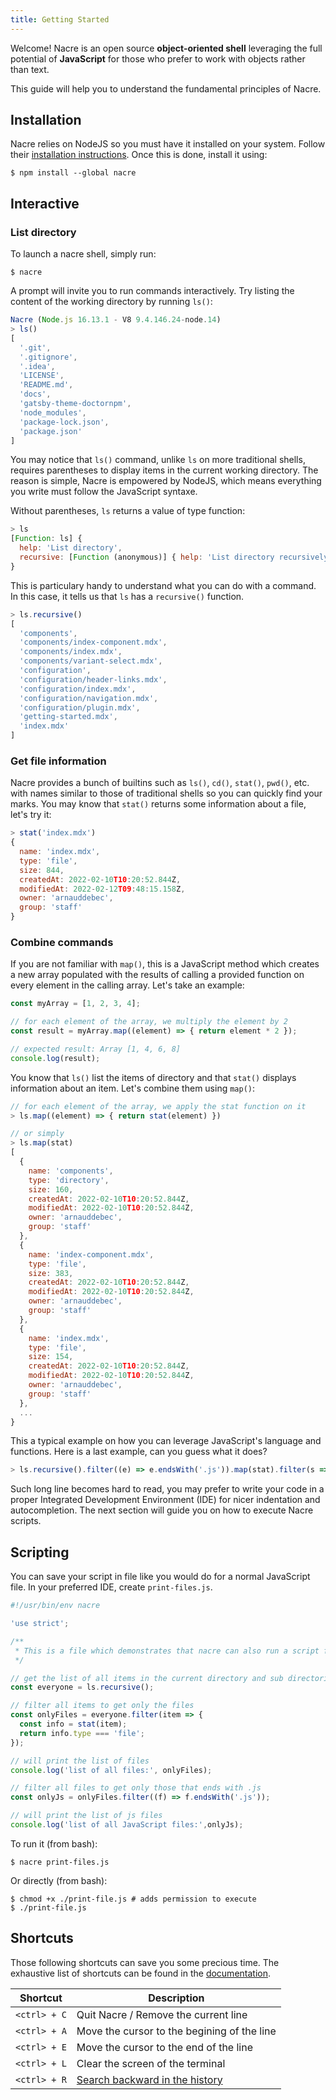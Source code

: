 ```yaml
---
title: Getting Started
---
```


Welcome! Nacre is an open source **object-oriented shell** leveraging the full potential of **JavaScript** for those who prefer to work with objects rather than text.

This guide will help you to understand the fundamental principles of Nacre.

## Installation

Nacre relies on NodeJS so you must have it installed on your system. Follow their [installation instructions](https://nodejs.org/). Once this is done, install it using:

```shell
$ npm install --global nacre
```

## Interactive

### List directory

To launch a nacre shell, simply run:

```shell
$ nacre
```

A prompt will invite you to run commands interactively. Try listing the content of the working directory by running `ls()`:

```js
Nacre (Node.js 16.13.1 - V8 9.4.146.24-node.14)
> ls()
[
  '.git',
  '.gitignore',
  '.idea',
  'LICENSE',
  'README.md',
  'docs',
  'gatsby-theme-doctornpm',
  'node_modules',
  'package-lock.json',
  'package.json'
]
```

You may notice that `ls()` command, unlike `ls` on more traditional shells, requires parentheses to display items in the current working directory. The reason is simple, Nacre is empowered by NodeJS, which means everything you write must follow the JavaScript syntaxe.

Without parentheses, `ls` returns a value of type function:

```js
> ls
[Function: ls] {
  help: 'List directory',
  recursive: [Function (anonymous)] { help: 'List directory recursively' }
}
```

This is particulary handy to understand what you can do with a command. In this case, it tells us that `ls` has a `recursive()` function.

```js
> ls.recursive()
[
  'components',
  'components/index-component.mdx',
  'components/index.mdx',
  'components/variant-select.mdx',
  'configuration',
  'configuration/header-links.mdx',
  'configuration/index.mdx',
  'configuration/navigation.mdx',
  'configuration/plugin.mdx',
  'getting-started.mdx',
  'index.mdx'
]
```

### Get file information

 Nacre provides a bunch of builtins such as `ls()`, `cd()`, `stat()`, `pwd()`, etc. with names similar to those of traditional shells so you can quickly find your marks. You may know that `stat()` returns some information about a file, let's try it:

```js
> stat('index.mdx')
{
  name: 'index.mdx',
  type: 'file',
  size: 844,
  createdAt: 2022-02-10T10:20:52.844Z,
  modifiedAt: 2022-02-12T09:48:15.158Z,
  owner: 'arnauddebec',
  group: 'staff'
}
```

### Combine commands

If you are not familiar with `map()`, this is a JavaScript method which creates a new array populated with the results of calling a provided function on every element in the calling array. Let's take an example:

```js
const myArray = [1, 2, 3, 4];

// for each element of the array, we multiply the element by 2
const result = myArray.map((element) => { return element * 2 });

// expected result: Array [1, 4, 6, 8]
console.log(result);
```

You know that `ls()` list the items of directory and that `stat()` displays information about an item. Let's combine them using `map()`:

```js
// for each element of the array, we apply the stat function on it
> ls.map((element) => { return stat(element) })

// or simply
> ls.map(stat)
[
  {
    name: 'components',
    type: 'directory',
    size: 160,
    createdAt: 2022-02-10T10:20:52.844Z,
    modifiedAt: 2022-02-10T10:20:52.844Z,
    owner: 'arnauddebec',
    group: 'staff'
  },
  {
    name: 'index-component.mdx',
    type: 'file',
    size: 383,
    createdAt: 2022-02-10T10:20:52.844Z,
    modifiedAt: 2022-02-10T10:20:52.844Z,
    owner: 'arnauddebec',
    group: 'staff'
  },
  {
    name: 'index.mdx',
    type: 'file',
    size: 154,
    createdAt: 2022-02-10T10:20:52.844Z,
    modifiedAt: 2022-02-10T10:20:52.844Z,
    owner: 'arnauddebec',
    group: 'staff'
  },
  ...
}
```

This a typical example on how you can leverage JavaScript's language and functions. Here is a last example, can you guess what it does?

```js
> ls.recursive().filter((e) => e.endsWith('.js')).map(stat).filter(s => s.size > 100).map(e => e.name)
```

Such long line becomes hard to read, you may prefer to write your code in a proper Integrated Development Environment (IDE) for nicer indentation and autocompletion. The next section will guide you on how to execute Nacre scripts.

## Scripting

You can save your script in file like you would do for a normal JavaScript file. In your preferred IDE, create `print-files.js`.

```js
#!/usr/bin/env nacre

'use strict';

/**
 * This is a file which demonstrates that nacre can also run a script file like NodeJS!
 */

// get the list of all items in the current directory and sub directories
const everyone = ls.recursive();

// filter all items to get only the files
const onlyFiles = everyone.filter(item => {
  const info = stat(item);
  return info.type === 'file';
});

// will print the list of files
console.log('list of all files:', onlyFiles);

// filter all files to get only those that ends with .js
const onlyJs = onlyFiles.filter((f) => f.endsWith('.js'));

// will print the list of js files
console.log('list of all JavaScript files:',onlyJs);
```

To run it (from bash):
```shell
$ nacre print-files.js
```

Or directly (from bash):
```shell
$ chmod +x ./print-file.js # adds permission to execute
$ ./print-file.js
```

## Shortcuts

Those following shortcuts can save you some precious time. The exhaustive list of shortcuts can be found in the [documentation](docs#shortcuts).

| Shortcut | Description |
| ----------- | ----------- |
| `<ctrl> + C` | Quit Nacre / Remove the current line |
| `<ctrl> + A` | Move the cursor to the begining of the line |
| `<ctrl> + E` | Move the cursor to the end of the line |
| `<ctrl> + L` | Clear the screen of the terminal |
| `<ctrl> + R` | [Search backward in the history](https://www.gnu.org/software/bash/manual/html_node/Searching.html) |
